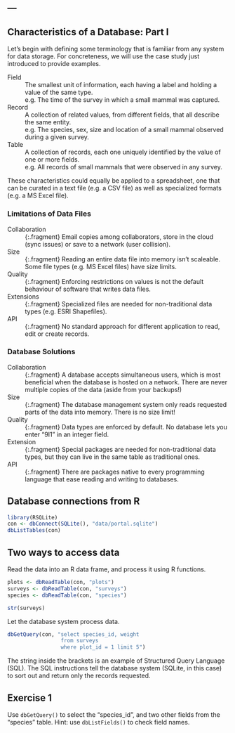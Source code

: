 ---
---

## Characteristics of a Database: Part I

Let's begin with defining some terminology that is familiar from any system for data storage.
For concreteness, we will use the case study just introduced to provide examples.

Field
: The smallest unit of information, each having a label and holding a value of the same type.
: e.g. The time of the survey in which a small mammal was captured.

Record
: A collection of related values, from different fields, that all describe the same entity.
: e.g. The species, sex, size and location of a small mammal observed during a given survey.
  
Table
: A collection of records, each one uniquely identified by the value of one or more fields.
: e.g. All records of small mammals that were observed in any survey.

<aside class="notes" markdown="block">

These characteristics could equally be applied to a spreadsheet, one that can be curated in a text file (e.g. a CSV file) as well as specialized formats (e.g. a MS Excel file).

</aside>

<!--split-->

### Limitations of Data Files

Collaboration
: {:.fragment} Email copies among collaborators, store in the cloud (sync issues) or save to a network (user collision).

Size
: {:.fragment} Reading an entire data file into memory isn't scaleable. Some file types (e.g. MS Excel files) have size limits.

Quality
: {:.fragment} Enforcing restrictions on values is not the default behaviour of software that writes data files.

Extensions
: {:.fragment} Specialized files are needed for non-traditional data types (e.g. ESRI Shapefiles).

API
: {:.fragment} No standard approach for different application to read, edit or create records.

<!--split-->

### Database Solutions

Collaboration
: {:.fragment} A database accepts simultaneous users, which is most beneficial when the database is hosted on a network. There are never multiple copies of the data (aside from your backups!)

Size
: {:.fragment} The database management system only reads requested parts of the data into memory. There is no size limit!

Quality
: {:.fragment} Data types are enforced by default. No database lets you enter "9I1" in an integer field.

Extension
: {:.fragment} Special packages are needed for non-traditional data types, but they can live in the same table as traditional ones.

API
: {:.fragment} There are packages native to every programming language that ease reading and writing to databases.

<!--split-->

## Database connections from R

```r
library(RSQLite)
con <- dbConnect(SQLite(), "data/portal.sqlite")
dbListTables(con)
```

<!--split-->

## Two ways to access data

Read the data into an R data frame, and process it using R functions.

```r
plots <- dbReadTable(con, "plots")
surveys <- dbReadTable(con, "surveys")
species <- dbReadTable(con, "species")
```

```r
str(surveys)
```

<!--split-->

Let the database system process data.

```r
dbGetQuery(con, "select species_id, weight
                 from surveys
                 where plot_id = 1 limit 5")
```

The string inside the brackets is an example of Structured Query Language (SQL). The SQL instructions tell the database system (SQLite, in this case) to sort out and return only the records requested.

## Exercise 1

Use `dbGetQuery()` to select the "species_id", and two other fields from the "species" table. Hint: use `dbListFields()` to check field names.